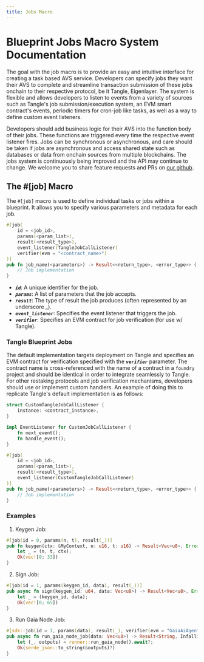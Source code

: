 ```yaml
---
title: Jobs Macro
---
```


# Blueprint Jobs Macro System Documentation

The goal with the job macro is to provide an easy and intuitive interface for creating a task based AVS service. Developers can specify jobs they want their AVS to complete and streamline transaction submission of these jobs onchain to their respective protocol, be it Tangle, Eigenlayer. The system is flexible and allows developers to listen to events from a variety of sources such as Tangle's job submission/execution system, an EVM smart contract's events, periodic timers for cron-job like tasks, as well as a way to define custom event listeners.

Developers should add business logic for their AVS into the function body of their jobs. These functions are triggered every time the respective event listener fires. Jobs can be synchronous or asynchronous, and care should be taken if jobs are asynchronous and access shared state such as databases or data from onchain sources from multiple blockchains. The jobs system is continuously being improved and the API may continue to change. We welcome you to share feature requests and PRs on [our github](https://github.com/webb-tools/gadget/issues).

## The #[job] Macro

The `#[job]` macro is used to define individual tasks or jobs within a blueprint. It allows you to specify various parameters and metadata for each job.

```rust
#[job(
    id = <job_id>,
    params(<param_list>),
    result(<result_type>),
    event_listener(TangleJobCallListener)
    verifier(evm = "<contract_name>")
)]
pub fn job_name(<parameters>) -> Result<<return_type>, <error_type>> {
    // Job implementation
}
```

- **_`id`_**: A unique identifier for the job.
- **_`params`_**: A list of parameters that the job accepts.
- **_`result`_**: The type of result the job produces (often represented by an underscore \_).
- **_`event_listener`_**: Specifies the event listener that triggers the job.
- **_`verifier`_**: Specifies an EVM contract for job verification (for use w/ Tangle).

### Tangle Blueprint Jobs

The default implementation targets deployment on Tangle and specifies an EVM contract for verification specified with the **_`verifier`_** parameter. The contract name is cross-referenced with the name of a contract in a `foundry` project and should be identical in order to integrate seamlessly to Tangle. For other restaking protocols and job verification mechanisms, developers should use or implement custom handlers. An example of doing this to replicate Tangle's default implementation is as follows:

```rust
struct CustomTangleJobCallListener {
    instance: <contract_instance>,
}

impl EventListener for CustomJobCallListener {
    fn next_event();
    fn handle_event();
}

#[job(
    id = <job_id>,
    params(<param_list>),
    result(<result_type>),
    event_listener(CustomTangleJobCallListener)
)]
pub fn job_name(<parameters>) -> Result<<return_type>, <error_type>> {
    // Job implementation
}
```

### Examples

1. Keygen Job:

```rust
#[job(id = 0, params(n, t), result(_))]
pub fn keygen(ctx: &MyContext, n: u16, t: u16) -> Result<Vec<u8>, Error> {
    let _ = (n, t, ctx);
    Ok(vec![0; 33])
}
```

2. Sign Job:

```rust
#[job(id = 1, params(keygen_id, data), result(_))]
pub async fn sign(keygen_id: u64, data: Vec<u8>) -> Result<Vec<u8>, Error> {
    let _ = (keygen_id, data);
    Ok(vec![0; 65])
}
```

3. Run Gaia Node Job:

```rust
#[sdk::job(id = 1, params(data), result(_), verifier(evm = "GaiaAiAgentBlueprint"))]
pub async fn run_gaia_node_job(data: Vec<u8>) -> Result<String, Infallible> {
    let (_, outputs) = runner::run_gaia_node().await?;
    Ok(serde_json::to_string(&outputs)?)
}
```
